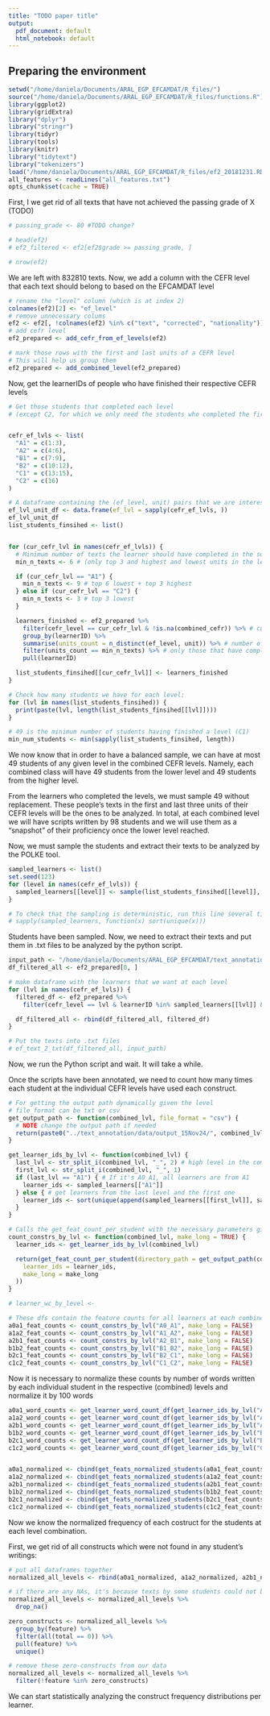 ```yaml
---
title: "TODO paper title"
output:
  pdf_document: default
  html_notebook: default
---
```



## Preparing the environment

```r
setwd("/home/daniela/Documents/ARAL_EGP_EFCAMDAT/R_files/")
source("/home/daniela/Documents/ARAL_EGP_EFCAMDAT/R_files/functions.R")
library(ggplot2)
library(gridExtra)
library("dplyr")
library("stringr")
library(tidyr)
library(tools)
library(knitr)
library("tidytext")
library("tokenizers")
load("/home/daniela/Documents/ARAL_EGP_EFCAMDAT/R_files/ef2_20181231.RData")
all_features <- readLines("all_features.txt")
opts_chunk$set(cache = TRUE)
```

First, I we get rid of all texts that have not achieved the passing grade of X (TODO)
```r
# passing_grade <- 80 #TODO change?

# head(ef2)
# ef2_filtered <- ef2[ef2$grade >= passing_grade, ]

# nrow(ef2)
```

We are left with 832810 texts. Now, we add a column with the CEFR level that each text should belong to based on the EFCAMDAT level

```r
# rename the "level" column (which is at index 2)
colnames(ef2)[2] <- "ef_level"
# remove unnecessary colums
ef2 <- ef2[, !colnames(ef2) %in% c("text", "corrected", "nationality")]
# add cefr level
ef2_prepared <- add_cefr_from_ef_levels(ef2)

# mark those rows with the first and last units of a CEFR level
# This will help us group them
ef2_prepared <- add_combined_level(ef2_prepared)
```

Now, get the learnerIDs of people who have finished their respective CEFR levels

```r
# Get those students that completed each level
# (except C2, for which we only need the students who completed the first three units)


cefr_ef_lvls <- list(
  "A1" = c(1:3),
  "A2" = c(4:6),
  "B1" = c(7:9),
  "B2" = c(10:12),
  "C1" = c(13:15),
  "C2" = c(16)
)

# A dataframe containing the (ef_level, unit) pairs that we are interested in
ef_lvl_unit_df <- data.frame(ef_lvl = sapply(cefr_ef_lvls, ))
ef_lvl_unit_df
list_students_finsihed <- list()


for (cur_cefr_lvl in names(cefr_ef_lvls)) {
  # Minimum number of texts the learner should have completed in the subset that will be taken into account
  min_n_texts <- 6 # (only top 3 and highest and lowest units in the level)

  if (cur_cefr_lvl == "A1") {
    min_n_texts <- 9 # top 6 lowest + top 3 highest
  } else if (cur_cefr_lvl == "C2") {
    min_n_texts <- 3 # top 3 lowest
  }

  learners_finished <- ef2_prepared %>%
    filter(cefr_level == cur_cefr_lvl & !is.na(combined_cefr)) %>% # current cefr level top high/low units
    group_by(learnerID) %>%
    summarise(units_count = n_distinct(ef_level, unit)) %>% # number of unique ef_level-unit pairs each learner has completed
    filter(units_count == min_n_texts) %>% # only those that have completed all units at least once
    pull(learnerID)

  list_students_finsihed[[cur_cefr_lvl]] <- learners_finished
}

# Check how many students we have for each level:
for (lvl in names(list_students_finsihed)) {
  print(paste(lvl, length(list_students_finsihed[[lvl]])))
}

# 49 is the minimum number of students having finished a level (C1)
min_num_students <- min(sapply(list_students_finsihed, length))
```

We now know that in order to have a balanced sample, we can have at most 49 students of any given level in the combined CEFR levels.
Namely, each combined class will have 49 students from the lower level and 49 students from the higher level.

From the learners who completed the levels, we must sample 49 without replacement.
These people's texts in the first and last three units of their CEFR levels will be the ones to be analyzed.
In total, at each combined level we will have scripts written by 98 students and we will use them as a "snapshot" of their proficiency once the lower level reached.

Now, we must sample the students and extract their texts to be analyzed by the POLKE tool.

```r
sampled_learners <- list()
set.seed(123)
for (level in names(cefr_ef_lvls)) {
  sampled_learners[[level]] <- sample(list_students_finsihed[[level]], min_num_students, replace = FALSE)
}

# To check that the sampling is deterministic, run this line several times and check the learnerIDs
# sapply(sampled_learners, function(x) sort(unique(x)))
```

Students have been sampled. Now, we need to extract their texts and put them in .txt files to be analyzed by the python script.

```r
input_path <- "/home/daniela/Documents/ARAL_EGP_EFCAMDAT/text_annotation/data/input_15Nov24/"
df_filtered_all <- ef2_prepared[0, ]

# make dataframe with the learners that we want at each level
for (lvl in names(cefr_ef_lvls)) {
  filtered_df <- ef2_prepared %>%
    filter(cefr_level == lvl & learnerID %in% sampled_learners[[lvl]] & !is.na(combined_cefr))

  df_filtered_all <- rbind(df_filtered_all, filtered_df)
}

# Put the texts into .txt files
# ef_text_2_txt(df_filtered_all, input_path)
```

Now, we run the Python script and wait. It will take a while. 

Once the scripts have been annotated, we need to count how many times each student at the individual CEFR levels have used each construct.

```r
# For getting the output path dynamically given the level
# file_format can be txt or csv
get_output_path <- function(combined_lvl, file_format = "csv") {
  # NOTE change the output path if needed
  return(paste0("../text_annotation/data/output_15Nov24/", combined_lvl, "/", file_format, "/"))
}

get_learner_ids_by_lvl <- function(combined_lvl) {
  last_lvl <- str_split_i(combined_lvl, "_", 2) # high level in the combination
  first_lvl <- str_split_i(combined_lvl, "_", 1)
  if (last_lvl == "A1") { # If it's A0_A1, all learners are from A1
    learner_ids <- sampled_learners[["A1"]]
  } else { # get learners from the last level and the first one
    learner_ids <- sort(unique(append(sampled_learners[[first_lvl]], sampled_learners[[last_lvl]])))
  }
}

# Calls the get_feat_count_per_student with the necessary parameters given the level combination
count_constrs_by_lvl <- function(combined_lvl, make_long = TRUE) {
  learner_ids <- get_learner_ids_by_lvl(combined_lvl)

  return(get_feat_count_per_student(directory_path = get_output_path(combined_lvl),
    learner_ids = learner_ids,
    make_long = make_long
  ))
}

# learner_wc_by_level <- 

# These dfs contain the feature counts for all learners at each combined level
a0a1_feat_counts <- count_constrs_by_lvl("A0_A1", make_long = FALSE)
a1a2_feat_counts <- count_constrs_by_lvl("A1_A2", make_long = FALSE)
a2b1_feat_counts <- count_constrs_by_lvl("A2_B1", make_long = FALSE)
b1b2_feat_counts <- count_constrs_by_lvl("B1_B2", make_long = FALSE)
b2c1_feat_counts <- count_constrs_by_lvl("B2_C1", make_long = FALSE)
c1c2_feat_counts <- count_constrs_by_lvl("C1_C2", make_long = FALSE)
```

Now it is necessary to normalize these counts by number of words written by each individual student in the respective (combined) levels and normalize it by 100 words

```r
a0a1_word_counts <- get_learner_word_count_df(get_learner_ids_by_lvl("A0_A1"), get_output_path("A0_A1", "text"))
a1a2_word_counts <- get_learner_word_count_df(get_learner_ids_by_lvl("A1_A2"), get_output_path("A1_A2", "text"))
a2b1_word_counts <- get_learner_word_count_df(get_learner_ids_by_lvl("A2_B1"), get_output_path("A2_B1", "text"))
b1b2_word_counts <- get_learner_word_count_df(get_learner_ids_by_lvl("B1_B2"), get_output_path("B1_B2", "text"))
b2c1_word_counts <- get_learner_word_count_df(get_learner_ids_by_lvl("B2_C1"), get_output_path("B2_C1", "text"))
c1c2_word_counts <- get_learner_word_count_df(get_learner_ids_by_lvl("C1_C2"), get_output_path("C1_C2", "text"))


a0a1_normalized <- cbind(get_feats_normalized_students(a0a1_feat_counts, a0a1_word_counts), level = "A0_A1")
a1a2_normalized <- cbind(get_feats_normalized_students(a1a2_feat_counts, a1a2_word_counts), level = "A1_A2")
a2b1_normalized <- cbind(get_feats_normalized_students(a2b1_feat_counts, a2b1_word_counts), level = "A2_B1")
b1b2_normalized <- cbind(get_feats_normalized_students(b1b2_feat_counts, b1b2_word_counts), level = "B1_B2")
b2c1_normalized <- cbind(get_feats_normalized_students(b2c1_feat_counts, b2c1_word_counts), level = "B2_C1")
c1c2_normalized <- cbind(get_feats_normalized_students(c1c2_feat_counts, c1c2_word_counts), level = "C1_C2")
```

Now we know the normalized frequency of each costruct for the students at each level combination. 


First, we get rid of all constructs which were not found in any student's writings:


```r
# put all dataframes together
normalized_all_levels <- rbind(a0a1_normalized, a1a2_normalized, a2b1_normalized, b1b2_normalized, b2c1_normalized, c1c2_normalized)

# if there are any NAs, it's because texts by some students could not be processed. Drop these rows
normalized_all_levels <- normalized_all_levels %>%
  drop_na()

zero_constructs <- normalized_all_levels %>% 
  group_by(feature) %>%
  filter(all(total == 0)) %>%
  pull(feature) %>%
  unique()

# remove these zero-constructs from our data
normalized_all_levels <- normalized_all_levels %>%
  filter(!feature %in% zero_constructs)
```
We can start statistically analyzing the construct frequency distributions per learner. 

